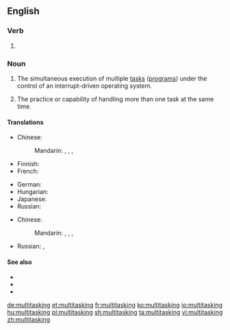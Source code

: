 ==English==

===Verb===
{{head|en|present participle}}

# {{present participle of|multitask|lang=en}}

===Noun===
{{en-noun|-}}

# {{context|computing|lang=en}} The simultaneous execution of multiple [[task]]s ([[program]]s) under the control of an interrupt-driven operating system.
# {{context|buzzword|figuratively|lang=en}} The practice or capability of handling more than one task at the same  time.

====Translations====
{{trans-top|simultaneous execution of multiple tasks (computing)}}
* Chinese:
*: Mandarin: {{t+|cmn|多任務|sc=Hani}}, {{t+|cmn|多任务|tr=duōrènwù|sc=Hani}}, {{t+|cmn|多工作業|sc=Hani}}, {{t+|cmn|多工作业|tr=duōgōngzuòyè|sc=Hani}}
* Finnish: {{t|fi|moniajo}}
* French: {{t+|fr|multitâche|m}}
{{trans-mid}}
* German: {{t+|de|Multitasking|n}}
* Hungarian: {{t|hu|többfeladatosság}}
* Japanese: {{t|ja|マルチタスク|tr=maruchitasuku|sc=Jpan}}
* Russian: {{t+|ru|многозада́чность|f|sc=Cyrl}}
{{trans-bottom}}

{{trans-top|practice or capability of handling more than one task at the same time (figuratively)}}
* Chinese:
*: Mandarin: {{t+|cmn|多任務|sc=Hani}}, {{t+|cmn|多任务|tr=duōrènwù|sc=Hani}}, {{t+|cmn|多工作業|sc=Hani}}, {{t+|cmn|多工作业|tr=duōgōngzuòyè|sc=Hani}}
{{trans-mid}}
* Russian: {{t+|ru|многозада́чность|f|tr=mnogozadáčnostʹ|sc=Cyrl}}, {{t|ru|многопро́фильность|f|sc=Cyrl}}
{{trans-bottom}}

====See also====
* {{pedialite}}
* {{pedialite|Computer multitasking}}
* {{pedialite|Human multitasking}}

[[de:multitasking]]
[[et:multitasking]]
[[fr:multitasking]]
[[ko:multitasking]]
[[io:multitasking]]
[[hu:multitasking]]
[[pl:multitasking]]
[[sh:multitasking]]
[[ta:multitasking]]
[[vi:multitasking]]
[[zh:multitasking]]